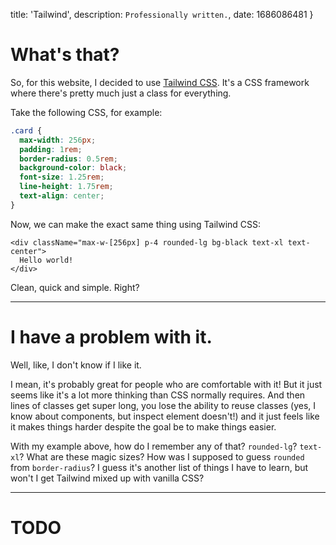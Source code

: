   title: 'Tailwind',
  description: `Professionally written.`,
  date: 1686086481
}

# What's that?

So, for this website, I decided to use [Tailwind CSS](https://tailwindcss.com/). It's a CSS framework where there's pretty much just a class for everything.

Take the following CSS, for example:

```css
.card {
  max-width: 256px;
  padding: 1rem;
  border-radius: 0.5rem;
  background-color: black;
  font-size: 1.25rem;
  line-height: 1.75rem;
  text-align: center;
}
```
Now, we can make the exact same thing using Tailwind CSS:

```htmlbars
<div className="max-w-[256px] p-4 rounded-lg bg-black text-xl text-center">
  Hello world!
</div>
```

Clean, quick and simple. Right?

-----

# I have a problem with it.

Well, like, I don't know if I like it.

I mean, it's probably great for people who are comfortable with it! But it just seems like it's a lot more thinking than CSS normally requires.
And then lines of classes get super long, you lose the ability to reuse classes (yes, I know about components, but inspect element doesn't!)
and it just feels like it makes things harder despite the goal be to make things easier.

With my example above, how do I remember any of that? `rounded-lg`? `text-xl`?
What are these magic sizes? How was I supposed to guess `rounded` from `border-radius`?
I guess it's another list of things I have to learn, but won't I get Tailwind mixed up with vanilla CSS?

-----

# TODO